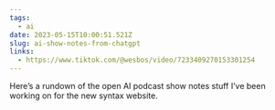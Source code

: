```yaml
---
tags:
  - ai
date: 2023-05-15T10:00:51.521Z
slug: ai-show-notes-from-chatgpt
links:
  - https://www.tiktok.com/@wesbos/video/7233409270153301254
---
```


Here’s a rundown of the open AI podcast show notes stuff I’ve been working on for the new syntax website.
